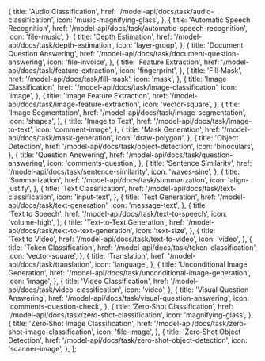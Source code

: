   {
    title: 'Audio Classification',
    href: '/model-api/docs/task/audio-classification',
    icon: 'music-magnifying-glass',
  },
  {
    title: 'Automatic Speech Recognition',
    href: '/model-api/docs/task/automatic-speech-recognition',
    icon: 'file-music',
  },
  {
    title: 'Depth Estimation',
    href: '/model-api/docs/task/depth-estimation',
    icon: 'layer-group',
  },
  {
    title: 'Document Question Answering',
    href: '/model-api/docs/task/document-question-answering',
    icon: 'file-invoice',
  },
  {
    title: 'Feature Extraction',
    href: '/model-api/docs/task/feature-extraction',
    icon: 'fingerprint',
  },
  {
    title: 'Fill‑Mask',
    href: '/model-api/docs/task/fill-mask',
    icon: 'mask',
  },
  {
    title: 'Image Classification',
    href: '/model-api/docs/task/image-classification',
    icon: 'image',
  },
  {
    title: 'Image Feature Extraction',
    href: '/model-api/docs/task/image-feature-extraction',
    icon: 'vector-square',
  },
  {
    title: 'Image Segmentation',
    href: '/model-api/docs/task/image-segmentation',
    icon: 'shapes',
  },
  {
    title: 'Image to Text',
    href: '/model-api/docs/task/image-to-text',
    icon: 'comment-image',
  },
  {
    title: 'Mask Generation',
    href: '/model-api/docs/task/mask-generation',
    icon: 'draw-polygon',
  },
  {
    title: 'Object Detection',
    href: '/model-api/docs/task/object-detection',
    icon: 'binoculars',
  },
  {
    title: 'Question Answering',
    href: '/model-api/docs/task/question-answering',
    icon: 'comments-question',
  },
  {
    title: 'Sentence Similarity',
    href: '/model-api/docs/task/sentence-similarity',
    icon: 'waves-sine',
  },
  {
    title: 'Summarization',
    href: '/model-api/docs/task/summarization',
    icon: 'align-justify',
  },
  {
    title: 'Text Classification',
    href: '/model-api/docs/task/text-classification',
    icon: 'input-text',
  },
  {
    title: 'Text Generation',
    href: '/model-api/docs/task/text-generation',
    icon: 'message-text',
  },
  {
    title: 'Text to Speech',
    href: '/model-api/docs/task/text-to-speech',
    icon: 'volume-high',
  },
  {
    title: 'Text‑to‑Text Generation',
    href: '/model-api/docs/task/text-to-text-generation',
    icon: 'text-size',
  },
  {
    title: 'Text to Video',
    href: '/model-api/docs/task/text-to-video',
    icon: 'video',
  },
  {
    title: 'Token Classification',
    href: '/model-api/docs/task/token-classification',
    icon: 'vector-square',
  },
  {
    title: 'Translation',
    href: '/model-api/docs/task/translation',
    icon: 'language',
  },
  {
    title: 'Unconditional Image Generation',
    href: '/model-api/docs/task/unconditional-image-generation',
    icon: 'image',
  },
  {
    title: 'Video Classification',
    href: '/model-api/docs/task/video-classification',
    icon: 'video',
  },
  {
    title: 'Visual Question Answering',
    href: '/model-api/docs/task/visual-question-answering',
    icon: 'comments-question-check',
  },
  {
    title: 'Zero‑Shot Classification',
    href: '/model-api/docs/task/zero-shot-classification',
    icon: 'magnifying-glass',
  },
  {
    title: 'Zero‑Shot Image Classification',
    href: '/model-api/docs/task/zero-shot-image-classification',
    icon: 'file-image',
  },
  {
    title: 'Zero‑Shot Object Detection',
    href: '/model-api/docs/task/zero-shot-object-detection',
    icon: 'scanner-image',
  },
];
